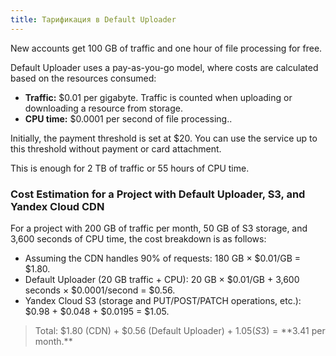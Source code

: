 ```yaml
---
title: Тарификация в Default Uploader
---
```



<Aside type="tip" title="Sign-Up Bonus">
  New accounts get 100 GB of traffic and one hour of file processing for free.
</Aside>

Default Uploader uses a pay-as-you-go model, where costs are calculated based on the resources consumed:

- **Traffic:** $0.01 per gigabyte. Traffic is counted when uploading or downloading a resource from storage.
- **CPU time:** $0.0001 per second of file processing..

<Aside title="Payment Threshold">
  Initially, the payment threshold is set at $20. You can use the service up to this threshold without payment or card attachment.

  This is enough for 2 TB of traffic or 55 hours of CPU time.
</Aside>

### Cost Estimation for a Project with Default Uploader, S3, and Yandex Cloud CDN

For a project with 200 GB of traffic per month, 50 GB of S3 storage, and 3,600 seconds of CPU time, the cost breakdown is as follows:

- Assuming the CDN handles 90% of requests: 180 GB × $0.01/GB = $1.80.
- Default Uploader (20 GB traffic + CPU): 20 GB × $0.01/GB + 3,600 seconds × $0.0001/second = $0.56.
- Yandex Cloud S3 (storage and PUT/POST/PATCH operations, etc.): $0.98 + $0.048 + $0.0195 = $1.05.

> Total: $1.80 (CDN) + $0.56 (Default Uploader) + $1.05 (S3) = **$3.41 per month.**